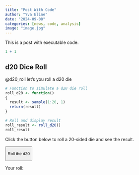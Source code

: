 ```yaml
---
title: "Post With Code"
author: "Yva Eline"
date: "2024-09-08"
categories: [news, code, analysis]
image: "image.jpg"
---
```


This is a post with executable code.

```r
1 + 1
```

## d20 Dice Roll

@d20_roll let's you roll a d20 die

```r
# Function to simulate a d20 die roll
roll_d20 <- function()
{
  result <- sample(1:20, 1)
  return(result)
}
```

```r
# Roll and display result
roll_result <- roll_d20()
roll_result
```

Click the button below to roll a 20-sided die and see the result.

<!-- This is just regular HTML and JavaScript embedded in the document -->

<button id="rollButton">

Roll the d20

</button>

<p>Your roll: </p>

```{=html}
<script>
// JavaScript function to simulate a d20 die roll
document.getElementById("rollButton").onclick = function() {
  // Generate a random number between 1 and 20
  var roll = Math.floor(Math.random() * 20) + 1;
  // Display the result in the rollResult span
  document.getElementById("rollResult").textContent = roll;
};
</script>
```
